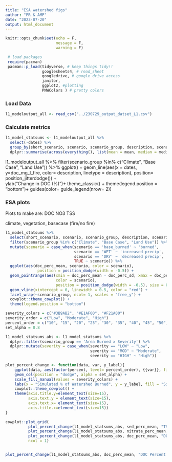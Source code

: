 ```yaml
---
title: "ESA watershed figs"
author: "PR & AMP"
date: "2023-07-20"
output: html_document
---
```


```r
knitr::opts_chunk$set(echo = F, 
                      message = F, 
                      warning = F)

 # load packages
 require(pacman)
 pacman::p_load(tidyverse, # keep things tidy!!
                googlesheets4, # read_sheet
                googledrive, # google drive access
                janitor,
                ggplot2, #plotting
                PNWColors ) # pretty colors 
```

### Load Data

```r

l1_modeloutput_all <- read_csv("../230729_output_datset_L1.csv")

```

### Calculate metrics 

```r

l1_model_statsums <- l1_modeloutput_all %>%
  select(-dates) %>%
  group_by(short_scenario, scenario, scenario_group, description, scenario_raw, climate, land_use, hydrology, slope, percent, severity) %>%
  dplyr::summarise(across(everything(), list(mean = mean, median = median, sd = sd), na.rm=TRUE))

```

l1_modeloutput_all %>%
 filter(scenario_group %in% c("Climate", "Base Case", "Land Use")) %>%
    ggplot() +
    geom_line(aes(x = dates, y=doc_mg_l_fire, color= description, linetype = description), position= position_jitterdodge()) +   
    ylab("Change in DOC (%)")+
    theme_classic() +
    theme(legend.position = "bottom")+
    guides(color= guide_legend(nrow= 2))
    
    
### ESA plots 
Plots to make are:
DOC
NO3
TSS

climate, vegetation, basecase (fire/no fire)

```r

l1_model_statsums %>% 
  select(short_scenario, scenario, scenario_group, description, scenario_raw, description, climate, land_use, hydrology, slope, percent, severity, doc_perc_mean, doc_perc_median,  doc_perc_sd, nitrate_perc_mean, nitrate_perc_median, nitrate_perc_sd, sed_perc_mean, sed_perc_median, sed_perc_sd) %>%
  filter(scenario_group %in% c("Climate", "Base Case", "Land Use")) %>%
  mutate(scenario = case_when(scenario == 'base_burned' ~ 'burned',
                              scenario == 'WET' ~ 'increased precip',
                              scenario == 'DRY' ~ 'decreased precip',
                              TRUE ~ scenario)) %>%
  ggplot(aes(doc_perc_mean, scenario, color = scenario),
              position = position_dodge(width = -0.5)) +
  geom_pointrange(aes(xmin = doc_perc_mean - doc_perc_sd, xmax = doc_perc_mean + doc_perc_sd, 
                      color = scenario),
                      position = position_dodge(width = -0.5), size = 0.5) +
  geom_vline(xintercept = 0, linewidth = 0.5, color = "red") +
  facet_wrap(~scenario_group, ncol= 1, scales = "free_y") +
  cowplot::theme_cowplot() +
  theme(legend.position = "bottom")

```

```r
severity_colors = c("#3B9AB2", "#E1AF00", "#F21A00")
severity_order = c("Low", "Moderate", "High")
percent_order = c("10", "15", "20", "25", "30", "35", "40", "45", "50", "60", "75", "90", "100")
set_alpha = 0.8

l1_model_statsums_abs <- l1_model_statsums %>% 
  dplyr::filter(scenario_group == 'Area Burned x Severity') %>% 
  dplyr::mutate(severity = case_when(severity == "LOW" ~ "Low",
                                     severity == "MOD" ~ "Moderate",
                                     severity == "HIGH" ~ "High"))

plot_percent_change <- function(data, var, y_label){
    ggplot(data, aes(factor(percent, level= percent_order), {{var}}, fill = factor(severity, level=severity_order))) + 
    geom_col(position = "dodge", alpha = set_alpha) + 
    scale_fill_manual(values = severity_colors) + 
    labs(x = "Simulated % of Watershed Burned", y = y_label, fill = "Simulated Severity")+
    cowplot::theme_cowplot() +
    theme(axis.title.y=element_text(size=15),
          axis.text.y = element_text(size=15),
          axis.text.x= element_text(size=15),
          axis.title.x=element_text(size=15))
}

cowplot::plot_grid(
          plot_percent_change(l1_model_statsums_abs, sed_perc_mean, "TSS (% change)"), 
          plot_percent_change(l1_model_statsums_abs, nitrate_perc_mean, "NO3 (% change)"), 
          plot_percent_change(l1_model_statsums_abs, doc_perc_mean, "DOC (% change)"), 
          ncol = 1)


plot_percent_change(l1_model_statsums_abs, doc_perc_mean, "DOC Percent Difference (%)")
```

